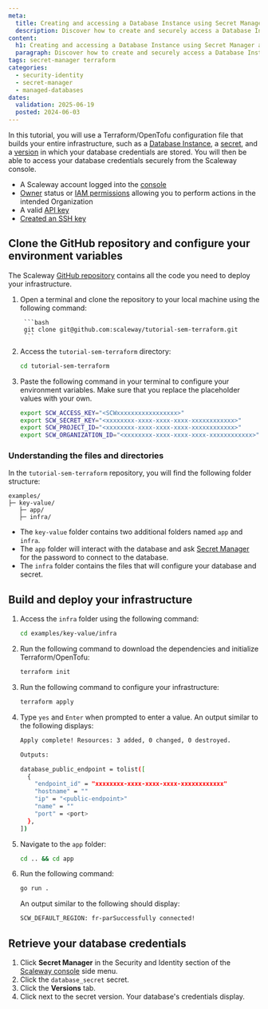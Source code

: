 ```yaml
---
meta:
  title: Creating and accessing a Database Instance using Secret Manager and Terraform/OpenTofu
  description: Discover how to create and securely access a Database Instance using Secret Manager and Terraform/OpenTofu
content:
  h1: Creating and accessing a Database Instance using Secret Manager and Terraform/OpenTofu
  paragraph: Discover how to create and securely access a Database Instance using Secret Manager and Terraform/OpenTofu
tags: secret-manager terraform
categories:
  - security-identity
  - secret-manager
  - managed-databases
dates:
  validation: 2025-06-19
  posted: 2024-06-03
---
```


In this tutorial, you will use a Terraform/OpenTofu configuration file that builds your entire infrastructure, such as a [Database Instance](/managed-databases-for-postgresql-and-mysql/concepts/#database-instance), a [secret](/secret-manager/concepts/#secret), and a [version](/secret-manager/concepts/#version) in which your database credentials are stored. You will then be able to access your database credentials securely from the Scaleway console.

<Macro id="requirements" />

- A Scaleway account logged into the [console](https://console.scaleway.com/)
- [Owner](/iam/concepts/#owner) status or [IAM permissions](/iam/concepts/#permission) allowing you to perform actions in the intended Organization
- A valid [API key](/iam/how-to/create-api-keys/)
- [Created an SSH key](/organizations-and-projects/how-to/create-ssh-key/)


## Clone the GitHub repository and configure your environment variables

The Scaleway [GitHub repository](https://github.com/scaleway/tutorial-sem-terraform) contains all the code you need to deploy your infrastructure.

1. Open a terminal and clone the repository to your local machine using the following command:

        ```bash
        git clone git@github.com:scaleway/tutorial-sem-terraform.git
        ```
2. Access the `tutorial-sem-terraform` directory:

    ```bash
    cd tutorial-sem-terraform
    ```
3. Paste the following command in your terminal to configure your environment variables. Make sure that you replace the placeholder values with your own.

    ```bash
    export SCW_ACCESS_KEY="<SCWxxxxxxxxxxxxxxxxx>"
    export SCW_SECRET_KEY="<xxxxxxxx-xxxx-xxxx-xxxx-xxxxxxxxxxxx>"
    export SCW_PROJECT_ID="<xxxxxxxx-xxxx-xxxx-xxxx-xxxxxxxxxxxx>"
    export SCW_ORGANIZATION_ID="<xxxxxxxx-xxxx-xxxx-xxxx-xxxxxxxxxxxx>"
    ```
### Understanding the files and directories

In the `tutorial-sem-terraform` repository, you will find the following folder structure:

```
examples/
├─ key-value/
   ├─ app/
   ├─ infra/

```

- The `key-value` folder contains two additional folders named `app` and `infra`.
- The `app` folder will interact with the database and ask [Secret Manager](/secret-manager/concepts/#secret-manager) for the password to connect to the database.
- The `infra` folder contains the files that will configure your database and secret.

## Build and deploy your infrastructure

1. Access the `infra` folder using the following command:
    ```bash
    cd examples/key-value/infra
    ```
2. Run the following command to download the dependencies and initialize Terraform/OpenTofu:
    ```bash
    terraform init
    ```
3. Run the following command to configure your infrastructure:
    ```bash
    terraform apply
    ```
4. Type `yes` and `Enter` when prompted to enter a value. An output similar to the following displays:
    ```bash
    Apply complete! Resources: 3 added, 0 changed, 0 destroyed.

    Outputs:

    database_public_endpoint = tolist([
      {
        "endpoint_id" = "xxxxxxxx-xxxx-xxxx-xxxx-xxxxxxxxxxxx"
        "hostname" = ""
        "ip" = "<public-endpoint>"
        "name" = ""
        "port" = <port>
      },
    ])
    ```
5. Navigate to the `app` folder:
    ```bash
    cd .. && cd app
    ```
6. Run the following command:
    ```bash
    go run .
    ```
    An output similar to the following should display:
    ```bash
    SCW_DEFAULT_REGION: fr-parSuccessfully connected!
    ```

## Retrieve your database credentials

1. Click **Secret Manager** in the Security and Identity section of the [Scaleway console](https://console.scaleway.com/) side menu.
2. Click the `database_secret` secret.
    <Lightbox src="scaleway-db-secret.webp" alt=""/>
3. Click the **Versions** tab.
4. Click <Icon name="seeMore" /> next to the secret version. Your database's credentials display.
